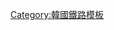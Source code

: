 <onlyinclude>{{Navbox
|name=中部内陆循环列车
|state=<includeonly>collapsed</includeonly>
|title=[[中部内陆循环列车]]
|list1={{Navbox subgroup
|group1=[[首尔站|首尔]]~[[荣州站|荣州]]
|list1=[[首爾站|首爾]] - [[清凉里站|清凉里]] - [[原州站|原州]] - [[堤川站|堤川]] - [[宁越站|宁越]] - [[民東山站|民東山]] - [[古汗站|古汗]] - [[杻田站 (江原道)|杻田]] - [[太白站 (江原道)|太白]] - [[铁岩站|铁岩]] - [[承富站|承富]] - [[两元站|两元]] - [[汾川站|汾川]] - [[春陽站|春陽]] - [[奉化站 (庆尚北道)|奉化]] - [[荣州站|荣州]]
}}
}}</onlyinclude><noinclude>
[[Category:韓國鐵路模板]]
</noinclude>
